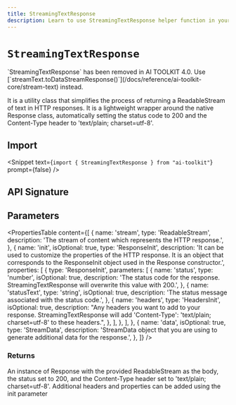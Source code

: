 ```yaml
---
title: StreamingTextResponse
description: Learn to use StreamingTextResponse helper function in your application.
---
```


# `StreamingTextResponse`

<Note type="warning">
  `StreamingTextResponse` has been removed in AI TOOLKIT 4.0. Use
  [`streamText.toDataStreamResponse()`](/docs/reference/ai-toolkit-core/stream-text)
  instead.
</Note>

It is a utility class that simplifies the process of returning a ReadableStream of text in HTTP responses.
It is a lightweight wrapper around the native Response class, automatically setting the status code to 200 and the Content-Type header to 'text/plain; charset=utf-8'.

## Import

<Snippet text={`import { StreamingTextResponse } from "ai-toolkit"`} prompt={false} />

## API Signature

## Parameters

<PropertiesTable
  content={[
    {
      name: 'stream',
      type: 'ReadableStream',
      description: 'The stream of content which represents the HTTP response.',
    },
    {
      name: 'init',
      isOptional: true,
      type: 'ResponseInit',
      description:
        'It can be used to customize the properties of the HTTP response. It is an object that corresponds to the ResponseInit object used in the Response constructor.',
      properties: [
        {
          type: 'ResponseInit',
          parameters: [
            {
              name: 'status',
              type: 'number',
              isOptional: true,
              description:
                'The status code for the response. StreamingTextResponse will overwrite this value with 200.',
            },
            {
              name: 'statusText',
              type: 'string',
              isOptional: true,
              description:
                'The status message associated with the status code.',
            },
            {
              name: 'headers',
              type: 'HeadersInit',
              isOptional: true,
              description:
                "Any headers you want to add to your response. StreamingTextResponse will add 'Content-Type': 'text/plain; charset=utf-8' to these headers.",
            },
          ],
        },
      ],
    },
    {
      name: 'data',
      isOptional: true,
      type: 'StreamData',
      description:
        'StreamData object that you are using to generate additional data for the response.',
    },
  ]}
/>

### Returns

An instance of Response with the provided ReadableStream as the body, the status set to 200, and the Content-Type header set to 'text/plain; charset=utf-8'. Additional headers and properties can be added using the init parameter
